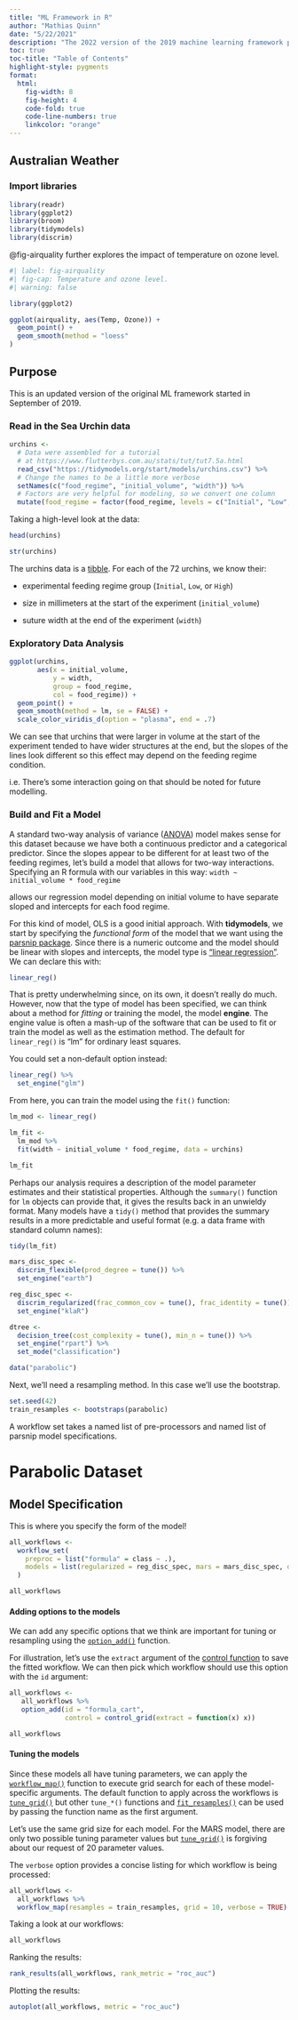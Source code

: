 ```yaml
---
title: "ML Framework in R"
author: "Mathias Quinn"
date: "5/22/2021"
description: "The 2022 version of the 2019 machine learning framework project."
toc: true
toc-title: "Table of Contents"
highlight-style: pygments
format: 
  html:
    fig-width: 8
    fig-height: 4
    code-fold: true
    code-line-numbers: true
    linkcolor: "orange"
---
```


## Australian Weather

### Import libraries

```r
library(readr)
library(ggplot2)
library(broom)
library(tidymodels)
library(discrim)
```

@fig-airquality further explores the impact of temperature on ozone level.

```r
#| label: fig-airquality
#| fig-cap: Temperature and ozone level.
#| warning: false

library(ggplot2)

ggplot(airquality, aes(Temp, Ozone)) + 
  geom_point() + 
  geom_smooth(method = "loess"
)
```

::: {.callout-note collapse="true"}
## Purpose

This is an updated version of the original ML framework started in September of 2019.
:::

### Read in the Sea Urchin data

```r
urchins <-
  # Data were assembled for a tutorial 
  # at https://www.flutterbys.com.au/stats/tut/tut7.5a.html
  read_csv("https://tidymodels.org/start/models/urchins.csv") %>% 
  # Change the names to be a little more verbose
  setNames(c("food_regime", "initial_volume", "width")) %>% 
  # Factors are very helpful for modeling, so we convert one column
  mutate(food_regime = factor(food_regime, levels = c("Initial", "Low", "High")))

```

Taking a high-level look at the data:

```r
head(urchins)
```

```r
str(urchins)
```

The urchins data is a [tibble](https://tibble.tidyverse.org/index.html). For each of the $72$ urchins, we know their:

-   experimental feeding regime group (`Initial`, `Low`, or `High`)

-   size in millimeters at the start of the experiment (`initial_volume`)

-   suture width at the end of the experiment (`width`)

### Exploratory Data Analysis

```r
ggplot(urchins,
       aes(x = initial_volume, 
           y = width, 
           group = food_regime, 
           col = food_regime)) + 
  geom_point() + 
  geom_smooth(method = lm, se = FALSE) +
  scale_color_viridis_d(option = "plasma", end = .7)
```

We can see that urchins that were larger in volume at the start of the experiment tended to have wider structures at the end, but the slopes of the lines look different so this effect may depend on the feeding regime condition.

i.e. There's some interaction going on that should be noted for future modelling.

### Build and Fit a Model

A standard two-way analysis of variance ([ANOVA](https://www.itl.nist.gov/div898/handbook/prc/section4/prc43.htm)) model makes sense for this dataset because we have both a continuous predictor and a categorical predictor. Since the slopes appear to be different for at least two of the feeding regimes, let's build a model that allows for two-way interactions. Specifying an R formula with our variables in this way: `width ~ initial_volume * food_regime`

allows our regression model depending on initial volume to have separate sloped and intercepts for each food regime.

For this kind of model, OLS is a good initial approach. With **tidymodels**, we start by specifying the *functional form* of the model that we want using the [parsnip package](https://parsnip.tidymodels.org/). Since there is a numeric outcome and the model should be linear with slopes and intercepts, the model type is ["linear regression"](https://parsnip.tidymodels.org/reference/linear_reg.html). We can declare this with:

```r
linear_reg()
```

That is pretty underwhelming since, on its own, it doesn't really do much. However, now that the type of model has been specified, we can think about a method for *fitting* or training the model, the model **engine**. The engine value is often a mash-up of the software that can be used to fit or train the model as well as the estimation method. The default for `linear_reg()` is "lm" for ordinary least squares.

You could set a non-default option instead:

```r
linear_reg() %>% 
  set_engine("glm")
```

From here, you can train the model using the `fit()` function:

```r
lm_mod <- linear_reg()

lm_fit <- 
  lm_mod %>% 
  fit(width ~ initial_volume * food_regime, data = urchins)

lm_fit
```

Perhaps our analysis requires a description of the model parameter estimates and their statistical properties. Although the `summary()` function for `lm` objects can provide that, it gives the results back in an unwieldy format. Many models have a `tidy()` method that provides the summary results in a more predictable and useful format (e.g. a data frame with standard column names):

```r
tidy(lm_fit)
```

```r
mars_disc_spec <-
  discrim_flexible(prod_degree = tune()) %>%
  set_engine("earth")

reg_disc_spec <-
  discrim_regularized(frac_common_cov = tune(), frac_identity = tune()) %>%
  set_engine("klaR")

dtree <- 
  decision_tree(cost_complexity = tune(), min_n = tune()) %>%
  set_engine("rpart") %>%
  set_mode("classification")
```

```r
data("parabolic")
```

Next, we'll need a resampling method. In this case we'll use the bootstrap.

```r
set.seed(42)
train_resamples <- bootstraps(parabolic)
```

A workflow set takes a named list of pre-processors and named list of parsnip model specifications.

# Parabolic Dataset

::: callout-important
## Model Specification

This is where you specify the form of the model!
:::

```r
all_workflows <- 
  workflow_set(
    preproc = list("formula" = class ~ .),
    models = list(regularized = reg_disc_spec, mars = mars_disc_spec, dtree = dtree)
  )

all_workflows
```

#### Adding options to the models

We can add any specific options that we think are important for tuning or resampling using the [`option_add()`](https://workflowsets.tidymodels.org/reference/option_add.html) function.

For illustration, let's use the `extract` argument of the [control function](https://tune.tidymodels.org/reference/control_grid.html) to save the fitted workflow. We can then pick which workflow should use this option with the `id` argument:

```r
all_workflows <- 
   all_workflows %>% 
   option_add(id = "formula_cart", 
              control = control_grid(extract = function(x) x))

all_workflows
```

#### Tuning the models

Since these models all have tuning parameters, we can apply the [`workflow_map()`](https://workflowsets.tidymodels.org/reference/workflow_map.html) function to execute grid search for each of these model-specific arguments. The default function to apply across the workflows is [`tune_grid()`](https://tune.tidymodels.org/reference/tune_grid.html) but other `tune_*()` functions and [`fit_resamples()`](https://tune.tidymodels.org/reference/fit_resamples.html) can be used by passing the function name as the first argument.

Let's use the same grid size for each model. For the MARS model, there are only two possible tuning parameter values but [`tune_grid()`](https://tune.tidymodels.org/reference/tune_grid.html) is forgiving about our request of 20 parameter values.

The `verbose` option provides a concise listing for which workflow is being processed:

```r
all_workflows <-
  all_workflows %>%
  workflow_map(resamples = train_resamples, grid = 10, verbose = TRUE)
```

Taking a look at our workflows:

```r
all_workflows
```

Ranking the results:

```r
rank_results(all_workflows, rank_metric = "roc_auc")
```

Plotting the results:

```r
autoplot(all_workflows, metric = "roc_auc")
```
